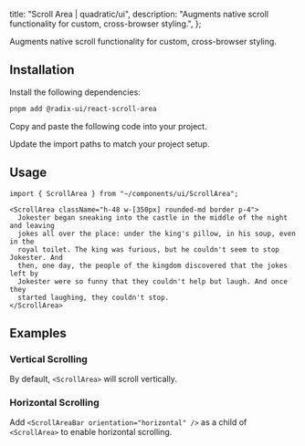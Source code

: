 
  title: "Scroll Area | quadratic/ui",
  description: "Augments native scroll functionality for custom, cross-browser styling.",
};

<Title>Scroll Area</Title>
<Description>Augments native scroll functionality for custom, cross-browser styling.</Description>
<ComponentPreview id="scrollArea" />

## Installation
<Steps>

<StepTitle>Install the following dependencies:</StepTitle>
<StepContent>
```bash
pnpm add @radix-ui/react-scroll-area
```
</StepContent>

<StepTitle>Copy and paste the following code into your project.</StepTitle>
<StepContent>
<FileSource id="scrollArea" />
</StepContent>

<StepTitle>Update the import paths to match your project setup.</StepTitle>

</Steps>

## Usage
```tsx
import { ScrollArea } from "~/components/ui/ScrollArea";
```
```tsx
<ScrollArea className="h-48 w-[350px] rounded-md border p-4">
  Jokester began sneaking into the castle in the middle of the night and leaving
  jokes all over the place: under the king's pillow, in his soup, even in the
  royal toilet. The king was furious, but he couldn't seem to stop Jokester. And
  then, one day, the people of the kingdom discovered that the jokes left by
  Jokester were so funny that they couldn't help but laugh. And once they
  started laughing, they couldn't stop.
</ScrollArea>
```

## Examples

### Vertical Scrolling
By default, `<ScrollArea>` will scroll vertically.
<ComponentPreview id="scrollArea" />

### Horizontal Scrolling
Add `<ScrollAreaBar orientation="horizontal" />` as a child of `<ScrollArea>` to enable horizontal scrolling.
<ComponentPreview id="scrollAreaHorizontal" />

<Footer previousLabel="Radio Group" previousHref="/docs/components/primitives/radio-group" nextLabel="Select" nextHref="/docs/components/primitives/select" />
